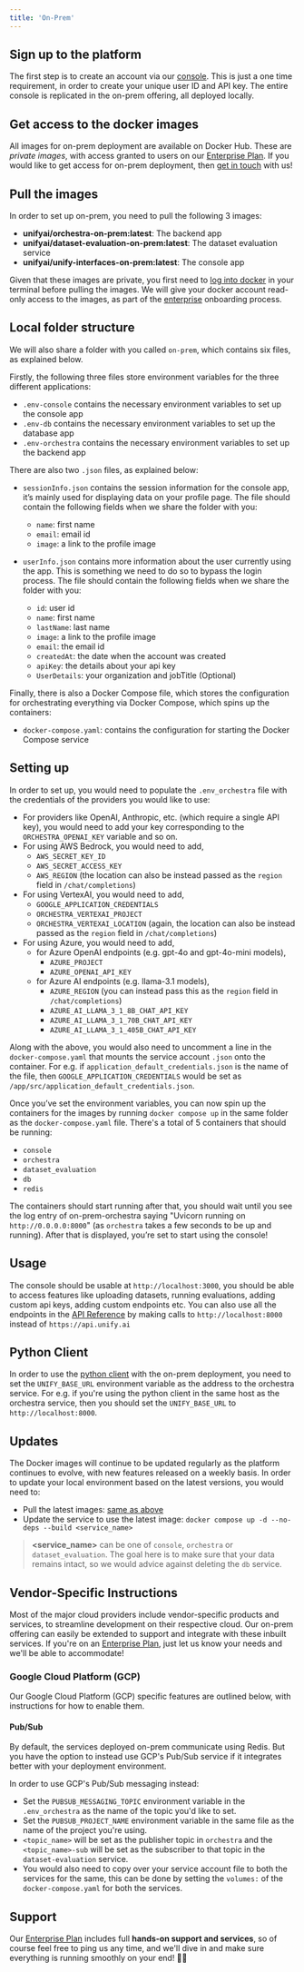 ```yaml
---
title: 'On-Prem'
---
```


## Sign up to the platform

The first step is to create an account via our [console](https://console.unify.ai/).
This is just a one time requirement, in order to create your unique user ID and API key.
The entire console is replicated in the on-prem offering, all deployed locally.

## Get access to the docker images

All images for on-prem deployment are available on Docker Hub.
These are *private images*, with access granted to users on our
[Enterprise Plan](https://unify.ai/pricing).
If you would like to get access for on-prem deployment,
then [get in touch](https://calendly.com/unify-chat/general) with us!

## Pull the images

In order to set up on-prem, you need to pull the following 3 images:
- **unifyai/orchestra-on-prem:latest**: The backend app
- **unifyai/dataset-evaluation-on-prem:latest**: The dataset evaluation service
- **unifyai/unify-interfaces-on-prem:latest**: The console app

Given that these images are private,
you first need to [log into docker](https://docs.docker.com/reference/cli/docker/login/)
in your terminal before pulling the images.
We will give your docker account read-only access to the images,
as part of the [enterprise](https://unify.ai/pricing) onboarding process.

## Local folder structure

We will also share a folder with you called `on-prem`, which contains six files,
as explained below.

Firstly, the following three files store environment variables for the three
different applications:

- `.env-console` contains the necessary environment variables to set up the console app
- `.env-db` contains the necessary environment variables to set up the database app
- `.env-orchestra` contains the necessary environment variables to set up the backend app

There are also two `.json` files, as explained below:

- `sessionInfo.json` contains the session information for the console app, it’s mainly used for
displaying data on your profile page. The file should contain the following fields when
we share the folder with you:
    - `name`: first name
    - `email`: email id
    - `image`: a link to the profile image

- `userInfo.json` contains more information about the user currently using the app.
This is something we need to do so to bypass the login process. The file should contain
the following fields when we share the folder with you:
    - `id`: user id
    - `name`: first name
    - `lastName`: last name
    - `image`: a link to the profile image
    - `email`: the email id
    - `createdAt`: the date when the account was created
    - `apiKey`: the details about your api key
    - `UserDetails`: your organization and jobTitle (Optional)

Finally, there is also a Docker Compose file, which stores the configuration for
orchestrating everything via Docker Compose, which spins up the containers:

- `docker-compose.yaml`: contains the configuration for starting the Docker Compose service

## Setting up

In order to set up, you would need to populate the `.env_orchestra` file with the
credentials of the providers you would like to use:

- For providers like OpenAI, Anthropic, etc. (which require a single API key),
you would need to add your key corresponding to the `ORCHESTRA_OPENAI_KEY` variable and
so on.
- For using AWS Bedrock, you would need to add,
    - `AWS_SECRET_KEY_ID`
    - `AWS_SECRET_ACCESS_KEY`
    - `AWS_REGION` (the location can also be instead passed as the `region` field in
  `/chat/completions`)
- For using VertexAI, you would need to add,
    - `GOOGLE_APPLICATION_CREDENTIALS`
    - `ORCHESTRA_VERTEXAI_PROJECT`
    - `ORCHESTRA_VERTEXAI_LOCATION` (again, the location can also be instead passed as
  the `region` field in `/chat/completions`)
- For using Azure, you would need to add,
    - for Azure OpenAI endpoints (e.g. gpt-4o and gpt-4o-mini models),
      - `AZURE_PROJECT`
      - `AZURE_OPENAI_API_KEY`
    - for Azure AI endpoints (e.g. llama-3.1 models),
      - `AZURE_REGION` (you can instead pass this as the `region` field in
      `/chat/completions`)
      - `AZURE_AI_LLAMA_3_1_8B_CHAT_API_KEY`
      - `AZURE_AI_LLAMA_3_1_70B_CHAT_API_KEY`
      - `AZURE_AI_LLAMA_3_1_405B_CHAT_API_KEY`

Along with the above, you would also need to uncomment a line in the
`docker-compose.yaml` that mounts the service account `.json` onto the container.
For e.g. if `application_default_credentials.json` is the name of the file, then
`GOOGLE_APPLICATION_CREDENTIALS` would be set as
`/app/src/application_default_credentials.json`.

Once you’ve set the environment variables, you can now spin up the containers for the
images by running `docker compose up` in the same folder as the `docker-compose.yaml`
file. There's a total of 5 containers that should be running:
- `console`
- `orchestra`
- `dataset_evaluation`
- `db`
- `redis`

The containers should start running after that, you should wait until you see the log
entry of on-prem-orchestra saying "Uvicorn running on `http://0.0.0.0:8000`"
(as `orchestra` takes a few seconds to be up and running). After that is displayed,
you’re set to start using the console!

## Usage

The console should be usable at `http://localhost:3000`, you should be able to access
features like uploading datasets, running evaluations, adding custom api keys,
adding custom endpoints etc. You can also use all the endpoints in the
[API Reference](https://docs.unify.ai/api-reference) by making calls to
`http://localhost:8000` instead of `https://api.unify.ai`

## Python Client

In order to use the [python client](https://docs.unify.ai/basics/quickstart) with the
on-prem deployment, you need to set the `UNIFY_BASE_URL` environment variable as
the address to the orchestra service. For e.g. if you're using the python client in the
same host as the orchestra service, then you should set the `UNIFY_BASE_URL` to
`http://localhost:8000`.

## Updates

The Docker images will continue to be updated regularly as the platform continues to
evolve, with new features released on a weekly basis.
In order to update your local environment based on the latest versions,
you would need to:
- Pull the latest images: [same as above](#pull-the-images)
- Update the service to use the latest image: `docker compose up -d --no-deps --build <service_name>`

> **\<service_name\>** can be one of `console`, `orchestra` or `dataset_evaluation`.
> The goal here is to make sure that your data remains intact,
> so we would advice against deleting the `db` service.

## Vendor-Specific Instructions

Most of the major cloud providers include vendor-specific products and services,
to streamline development on their respective cloud. Our on-prem offering can easily be
extended to support and integrate with these inbuilt services. If you're on an
[Enterprise Plan](https://unify.ai/pricing), just let us know your needs and we'll be able to accommodate!

### Google Cloud Platform (GCP)

Our Google Cloud Platform (GCP) specific features are outlined below,
with instructions for how to enable them.

#### Pub/Sub

By default, the services deployed on-prem communicate using Redis. But you have the option
to instead use GCP's Pub/Sub service if it integrates better with your deployment environment.

In order to use GCP's Pub/Sub messaging instead:
- Set the `PUBSUB_MESSAGING_TOPIC` environment variable in the `.env_orchestra` as the name of
the topic you'd like to set.
- Set the `PUBSUB_PROJECT_NAME` environment variable in the same file as the name of the
project you're using.
- `<topic_name>` will be set as the publisher topic in `orchestra` and the `<topic_name>-sub`
will be set as the subscriber to that topic in the `dataset-evaluation` service.
- You would also need to copy over your service account file to both the services for the same,
this can be done by setting the `volumes:` of the `docker-compose.yaml` for both the services.


## Support

Our [Enterprise Plan](https://unify.ai/pricing) includes full
**hands-on support and services**, so of course feel free to ping us any time,
and we'll dive in and make sure everything is running smoothly on your end! 🧑‍💻
